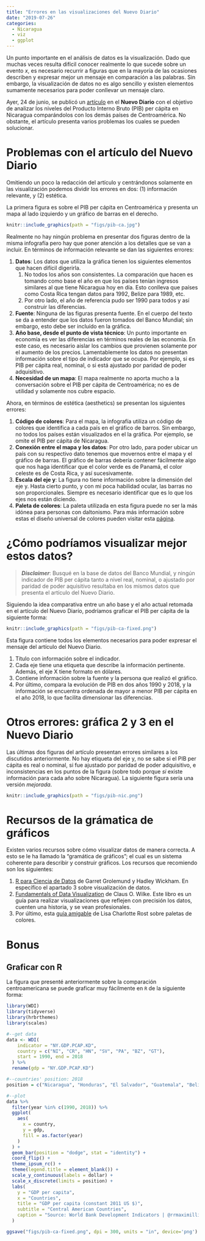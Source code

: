 ```yaml
---
title: "Errores en las visualizaciones del Nuevo Diario"
date: "2019-07-26"
categories:
  - Nicaragua
  - viz
  - ggplot
---
```


Un punto importante en el análisis de datos es la visualización. Dado que muchas veces resulta difícil conocer realmente lo que sucede sobre un evento *x*, es necesario recurrir a figuras que en la mayoría de las ocasiones describen y expresar mejor un mensaje en comparación a las palabras. Sin embargo, la visualización de datos no es algo sencillo y existen elementos sumamente necesarios para poder conllevar un mensaje claro.

Ayer, 24 de junio, se publicó un [artículo](https://www.elnuevodiario.com.ni/economia/497166-pib-per-capita-nicaragua-centroamerica/) en el **Nuevo Diario** con el objetivo de analizar los niveles del Producto Interno Bruto (PIB) per cápita en Nicaragua comparándolos con los demás países de Centroamérica. No obstante, el artículo presenta varios problemas los cuales se pueden solucionar.

# Problemas con el artículo del Nuevo Diario
Omitiendo un poco la redacción del artículo y centrándonos solamente en las visualización podemos dividir los errores en dos: (1) información relevante, y (2) estética.

La primera figura es sobre el PIB per cápita en Centroamérica y presenta un mapa al lado izquierdo y un gráfico de barras en el derecho.

```r
knitr::include_graphics(path = "figs/pib-ca.jpg")
```

Realmente no hay ningún problema en presentar dos figuras dentro de la misma infografía pero hay que poner atención a los detalles que se van a incluir. En términos de información relevante se dan las siguientes errores:

1. **Datos**: Los datos que utiliza la gráfica tienen los siguientes elementos que hacen difícil digerirla.
   1. No todos los años son consistentes.  La comparación que hacen es tomando como base el año en que los países tenían ingresos similares al que tiene Nicaragua hoy en día. Esto conlleva que países como Costa Rica tengan datos para 1992, Belize para 1989, etc. 
   2. Por otro lado, el año de referencia pudo ser 1990 para todos y así construir las diferencias.
2. **Fuente**: Ninguna de las figuras presenta fuente. En el cuerpo del texto se da a entender que los datos fueron tomados del Banco Mundial; sin embargo, esto debe ser incluído en la gráfica.
3. **Año base, desde el punto de vista técnico**: Un punto importante en economía es ver las diferencias en términos reales de las economía. En este caso, es necesario aislar los cambios que provienen solamente por el aumento de los precios. Lamentablemente los datos no presentan información sobre el tipo de indicador que se ocupa. Por ejemplo, si es PIB per cápita real, nominal, o si está ajustado por paridad de poder adquisitivo.
4. **Necesidad de un mapa**: El mapa realmente no aporta mucho a la conversación sobre el PIB per cápita de Centroamérica; no es de utilidad y solamente nos cubre espacio.

Ahora, en términos de estética (aesthetics) se presentan los siguientes errores:

1. **Código de colores**: Para el mapa, la infografía utiliza un código de colores que identifica a cada país en el gráfico de barros. Sin embargo, no todos los países están visualizados en el la gráfica. Por ejemplo, se omite el PIB per cápita de Nicaragua.
2. **Conexión entre el mapa y los datos**: Por otro lado, para poder ubicar un país con su respectivo dato tenemos que movernos entre el mapa y el gráfico de barras. El gráfico de barras debería contener fácilmente algo que nos haga identificar que el color verde es de Panamá, el color celeste es de Costa Rica, y así sucesivamente.
3. **Escala del eje y**: La figura no tiene información sobre la dimensión del eje y. Hasta cierto punto, y con mi poca habilidad ocular, las barras no son proporcionales. Siempre es necesario identificar que es lo que los ejes nos están diciendo.
4. **Paleta de colores**: La paleta utilizada en esta figura puede no ser la más idónea para personas con daltonismo. Para más información sobre estas el diseño universal de colores pueden visitar esta [página](https://jfly.uni-koeln.de/color/).

# ¿Cómo podríamos visualizar mejor estos datos?

> __*Disclaimer*__: Busqué en la base de datos del Banco Mundial, y ningún indicador de PIB per cápita tanto a nivel real, nominal, o ajustado por paridad de poder aquisitivo resultaba en los mismos datos que presenta el artículo del Nuevo Diario.

Siguiendo la idea comparativa entre un año base y el año actual retomada en el artículo del Nuevo Diarío, podríamos graficar el PIB per cápita de la siguiente forma: 


```r
knitr::include_graphics(path = "figs/pib-ca-fixed.png")
```

Esta figura contiene todos los elementos necesarios para poder expresar el mensaje del artículo del Nuevo Diario.

1. Título con información sobre el indicador.
2. Cada eje tiene una etiqueta que describe la información pertinente. Además, el eje X tiene formato en dólares.
3. Contiene información sobre la fuente y la persona que realizó el gráfico.
4. Por último, compara la evolución de PIB en dos años 1990 y 2018, y la información se encuentra ordenada de mayor a menor PIB per cápita en el año 2018, lo que facilita dimensionar las diferencias.

# Otros errores: gráfica 2 y 3 en el Nuevo Diario

Las últimas dos figuras del artículo presentan errores similares a los discutidos anteriormente. No hay etiqueta del eje y, no se sabe si el PIB per cápita es real o nominal, si fue ajustado por paridad de poder adquisitivo, e inconsistencias en los puntos de la figura (sobre todo porque *si* existe información para cada año sobre Nicaragua). La siguiente figura sería una versión *mejorada*.

```r
knitr::include_graphics(path = "figs/pib-nic.png")
```

# Recursos de la grámatica de gráficos

Existen varios recursos sobre cómo visualizar datos de manera correcta. A esto se le ha llamado la "gramática de gráficos"; el cual es un sistema coherente para describir y construir gráficos. Los recursos que recomiendo son los siguientes:

1. [R para Ciencia de Datos](https://es.r4ds.hadley.nz/visualizacion-de-datos.html) de Garret Grolemund y Hadley Wickham. En específico el apartado 3 sobre visualización de datos.
2. [Fundamentals of Data Visualization](https://serialmentor.com/dataviz/) de Claus O. Wilke. Este libro es un guía para realizar visualizaciones que reflejen con precisión los datos, cuenten una historia, y se vean profesionales.
3. Por último, esta [guía amigable](https://blog.datawrapper.de/colorguide/) de Lisa Charlotte Rost sobre paletas de colores.

# Bonus

## Graficar con R
La figura que presenté anteriormente sobre la comparación centroamericana se puede graficar muy fácilmente en `R` de la siguiente forma:

```r
library(WDI) 
library(tidyverse)
library(hrbrthemes)
library(scales)

#--get data
data <- WDI(
    indicator = "NY.GDP.PCAP.KD", 
    country = c("NI", "CR", "HN", "SV", "PA", "BZ", "GT"), 
    start = 1990, end = 2018
  ) %>%  
  rename(gdp = "NY.GDP.PCAP.KD")

#--countries' position: 2018 
position = c("Nicaragua", "Honduras", "El Salvador", "Guatemala", "Belize", "Costa Rica", "Panama")

#--plot
data %>%  
  filter(year %in% c(1990, 2018)) %>%  
  ggplot(
    aes(
      x = country, 
      y = gdp, 
      fill = as.factor(year)
    )
  ) + 
  geom_bar(position = "dodge", stat = "identity") + 
  coord_flip() + 
  theme_ipsum_rc() + 
  theme(legend.title = element_blank()) + 
  scale_y_continuous(labels = dollar) + 
  scale_x_discrete(limits = position) + 
  labs(
    y = "GDP per capita", 
    x = "Countries", 
    title = "GDP per capita (constant 2011 US $)",  
    subtitle = "Central American Countries", 
    caption = "Source: World Bank Development Indicators | @rrmaximilliano"
  ) 

ggsave("figs/pib-ca-fixed.png", dpi = 300, units = "in", device='png')
```
